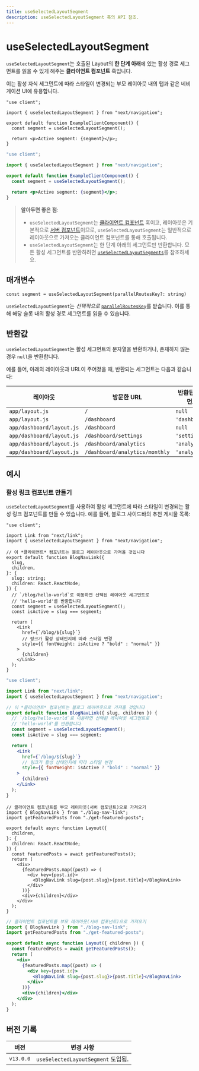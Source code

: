 ```yaml
---
title: useSelectedLayoutSegment
description: useSelectedLayoutSegment 훅의 API 참조.
---
```


# useSelectedLayoutSegment

`useSelectedLayoutSegment`는 호출된 Layout의 **한 단계 아래**에 있는 활성 경로 세그먼트를 읽을 수 있게 해주는 **클라이언트 컴포넌트** 훅입니다.

이는 활성 자식 세그먼트에 따라 스타일이 변경되는 부모 레이아웃 내의 탭과 같은 네비게이션 UI에 유용합니다.

```tsx filename="app/example-client-component.tsx" switcher
"use client";

import { useSelectedLayoutSegment } from "next/navigation";

export default function ExampleClientComponent() {
  const segment = useSelectedLayoutSegment();

  return <p>Active segment: {segment}</p>;
}
```

```jsx filename="app/example-client-component.js" switcher
"use client";

import { useSelectedLayoutSegment } from "next/navigation";

export default function ExampleClientComponent() {
  const segment = useSelectedLayoutSegment();

  return <p>Active segment: {segment}</p>;
}
```

> **알아두면 좋은 점**:
>
> - `useSelectedLayoutSegment`는 [클라이언트 컴포넌트](/docs/app/building-your-application/rendering/client-components) 훅이고, 레이아웃은 기본적으로 [서버 컴포넌트](/docs/app/building-your-application/rendering/server-components)이므로, `useSelectedLayoutSegment`는 일반적으로 레이아웃으로 가져오는 클라이언트 컴포넌트를 통해 호출됩니다.
> - `useSelectedLayoutSegment`는 한 단계 아래의 세그먼트만 반환합니다. 모든 활성 세그먼트를 반환하려면 [`useSelectedLayoutSegments`](/docs/app/api-reference/functions/use-selected-layout-segments)를 참조하세요.

## 매개변수

```tsx
const segment = useSelectedLayoutSegment(parallelRoutesKey?: string)
```

`useSelectedLayoutSegment`는 _선택적으로_ [`parallelRoutesKey`](/docs/app/building-your-application/routing/parallel-routes#useselectedlayoutsegments)를 받습니다. 이를 통해 해당 슬롯 내의 활성 경로 세그먼트를 읽을 수 있습니다.

## 반환값

`useSelectedLayoutSegment`는 활성 세그먼트의 문자열을 반환하거나, 존재하지 않는 경우 `null`을 반환합니다.

예를 들어, 아래의 레이아웃과 URL이 주어졌을 때, 반환되는 세그먼트는 다음과 같습니다:

| 레이아웃                  | 방문한 URL                     | 반환된 세그먼트 |
| ------------------------- | ------------------------------ | --------------- |
| `app/layout.js`           | `/`                            | `null`          |
| `app/layout.js`           | `/dashboard`                   | `'dashboard'`   |
| `app/dashboard/layout.js` | `/dashboard`                   | `null`          |
| `app/dashboard/layout.js` | `/dashboard/settings`          | `'settings'`    |
| `app/dashboard/layout.js` | `/dashboard/analytics`         | `'analytics'`   |
| `app/dashboard/layout.js` | `/dashboard/analytics/monthly` | `'analytics'`   |

## 예시

### 활성 링크 컴포넌트 만들기

`useSelectedLayoutSegment`를 사용하여 활성 세그먼트에 따라 스타일이 변경되는 활성 링크 컴포넌트를 만들 수 있습니다. 예를 들어, 블로그 사이드바의 추천 게시물 목록:

```tsx filename="app/blog/blog-nav-link.tsx" switcher
"use client";

import Link from "next/link";
import { useSelectedLayoutSegment } from "next/navigation";

// 이 *클라이언트* 컴포넌트는 블로그 레이아웃으로 가져올 것입니다
export default function BlogNavLink({
  slug,
  children,
}: {
  slug: string;
  children: React.ReactNode;
}) {
  // `/blog/hello-world`로 이동하면 선택된 레이아웃 세그먼트로
  // 'hello-world'를 반환합니다
  const segment = useSelectedLayoutSegment();
  const isActive = slug === segment;

  return (
    <Link
      href={`/blog/${slug}`}
      // 링크가 활성 상태인지에 따라 스타일 변경
      style={{ fontWeight: isActive ? "bold" : "normal" }}
    >
      {children}
    </Link>
  );
}
```

```jsx filename="app/blog/blog-nav-link.js" switcher
"use client";

import Link from "next/link";
import { useSelectedLayoutSegment } from "next/navigation";

// 이 *클라이언트* 컴포넌트는 블로그 레이아웃으로 가져올 것입니다
export default function BlogNavLink({ slug, children }) {
  // `/blog/hello-world`로 이동하면 선택된 레이아웃 세그먼트로
  // 'hello-world'를 반환합니다
  const segment = useSelectedLayoutSegment();
  const isActive = slug === segment;

  return (
    <Link
      href={`/blog/${slug}`}
      // 링크가 활성 상태인지에 따라 스타일 변경
      style={{ fontWeight: isActive ? "bold" : "normal" }}
    >
      {children}
    </Link>
  );
}
```

```tsx filename="app/blog/layout.tsx" switcher
// 클라이언트 컴포넌트를 부모 레이아웃(서버 컴포넌트)으로 가져오기
import { BlogNavLink } from "./blog-nav-link";
import getFeaturedPosts from "./get-featured-posts";

export default async function Layout({
  children,
}: {
  children: React.ReactNode;
}) {
  const featuredPosts = await getFeaturedPosts();
  return (
    <div>
      {featuredPosts.map((post) => (
        <div key={post.id}>
          <BlogNavLink slug={post.slug}>{post.title}</BlogNavLink>
        </div>
      ))}
      <div>{children}</div>
    </div>
  );
}
```

```jsx filename="app/blog/layout.js" switcher
// 클라이언트 컴포넌트를 부모 레이아웃(서버 컴포넌트)으로 가져오기
import { BlogNavLink } from "./blog-nav-link";
import getFeaturedPosts from "./get-featured-posts";

export default async function Layout({ children }) {
  const featuredPosts = await getFeaturedPosts();
  return (
    <div>
      {featuredPosts.map((post) => (
        <div key={post.id}>
          <BlogNavLink slug={post.slug}>{post.title}</BlogNavLink>
        </div>
      ))}
      <div>{children}</div>
    </div>
  );
}
```

## 버전 기록

| 버전      | 변경 사항                          |
| --------- | ---------------------------------- |
| `v13.0.0` | `useSelectedLayoutSegment` 도입됨. |

